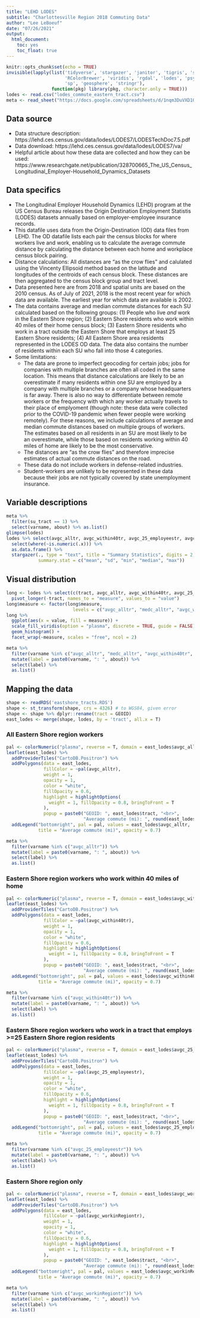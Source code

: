 ```yaml
---
title: "LEHD LODES"
subtitle: "Charlottesville Region 2018 Commuting Data"
author: "Lee LeBoeuf"
date: "07/26/2021"
output: 
  html_document:
    toc: yes
    toc_float: true
---
```


```r
knitr::opts_chunk$set(echo = TRUE)
invisible(lapply(list('tidyverse', 'stargazer', 'janitor', 'tigris', 'sf', 'leaflet', 'rcartocolor', 
                      'RColorBrewer', 'viridis', 'rgdal', 'lodes', 'psych', 'reshape2', 'googlesheets4', 
                      'sp', 'geosphere', 'stringr'),
                 function(pkg) library(pkg, character.only = TRUE)))
lodes <- read.csv("lodes_commute_eastern_tract.csv")
meta <- read_sheet("https://docs.google.com/spreadsheets/d/1nqm3DuVXD1ObbVe_deacvT7uSLdBXfQJo3mkbqDwrVo/edit?usp=sharing", sheet = "lehd_lodes_commute", gs4_deauth())
```

## Data source 
* Data structure description: https://lehd.ces.census.gov/data/lodes/LODES7/LODESTechDoc7.5.pdf
* Data download: https://lehd.ces.census.gov/data/lodes/LODES7/va/
* Helpful article about how these data are collected and how they can be used: https://www.researchgate.net/publication/328700665_The_US_Census_Longitudinal_Employer-Household_Dynamics_Datasets

## Data specifics
* The Longitudinal Employer Household Dynamics (LEHD) program at the US Census Bureau releases the Origin Destination Employment Statistis (LODES) datasets annually based on employer-employee insurance records. 
* This datafile uses data from the Origin-Destination (OD) data files from LEHD. The OD datafile lists each pair the census blocks for where workers live and work, enabling us to calculate the average commute distance by calculating the distance between each home and workplace census block pairing. 
* Distance calculations: All distances are "as the crow flies" and calulated using the Vincenty Ellipsoid method based on the latitude and longitudes of the centroids of each census block. These distances are then aggregated to the census block group and tract level.
* Data presented here are from 2018 and spatial units are based on the 2010 census. As of July of 2021, 2018 is the most recent year for which data are available. The earliest year for which data are available is 2002. 
* The data contains average and median commute distances for each SU calculated based on the following groups: (1) People who live *and* work in the Eastern Shore region; (2) Eastern Shore residents who work within 40 miles of their home census block; (3) Eastern Shore residents who work in a tract outside the Eastern Shore that employs at least 25 Eastern Shore residents; (4) All Eastern Shore area residents represented in the LODES OD data. The data also contains the number of residents within each SU who fall into those 4 categories. 
* Some limitations: 
    + The data are prone to imperfect geocoding for certain jobs; jobs for companies with multiple branches are often all coded in the same location. This means that distance calculations are likely to be an overestimate if many residents within one SU are employed by a company with multiple branches or a company whose headquarters is far away. There is also no way to differentiate between remote workers or the frequency with which any worker actually travels to their place of emplyoment (though note: these data were collected prior to the COVID-19 pandemic when fewer people were working remotely). For these reasons, we include calculations of average and median commute distances based on multiple groups of workers. The estimates based on all residents in an SU are most likely to be an overestimate, while those based on residents working within 40 miles of home are likely to be the most conservative. 
    + The distances are "as the crow flies" and therefore imprecise estimates of actual commute distances on the road. 
    + These data do not include workers in defense-related industries. 
    + Student-workers are unlikely to be represented in these data because their jobs are not typically covered by state unemployment insurance. 

## Variable descriptions
```r
meta %>% 
  filter(su_tract == 1) %>%
  select(varname, about) %>% as.list()
glimpse(lodes)
lodes %>% select(avgc_alltr, avgc_within40tr, avgc_25_employeestr, avgc_workinRegiontr, medc_alltr, medc_within40tr, medc_25_employeestr, medc_workinRegiontr) %>% 
  select(where(~is.numeric(.x))) %>% 
  as.data.frame() %>% 
  stargazer(., type = "text", title = "Summary Statistics", digits = 2,
            summary.stat = c("mean", "sd", "min", "median", "max"))
```

## Visual distribution 
```r
long <- lodes %>% select(c(tract, avgc_alltr, avgc_within40tr, avgc_25_employeestr, avgc_workinRegiontr, medc_alltr, medc_within40tr, medc_25_employeestr, medc_workinRegiontr)) %>% 
  pivot_longer(-tract, names_to = "measure", values_to = "value")
long$measure <- factor(long$measure,
                         levels = c("avgc_alltr", "medc_alltr", "avgc_within40tr", "medc_within40tr", "avgc_25_employeestr", "medc_25_employeestr", "avgc_workinRegiontr", "medc_workinRegiontr"))
long %>% 
  ggplot(aes(x = value, fill = measure)) +
  scale_fill_viridis(option = "plasma", discrete = TRUE, guide = FALSE) +
  geom_histogram() + 
  facet_wrap(~measure, scales = "free", ncol = 2)
```

```r
meta %>% 
  filter(varname %in% c("avgc_alltr", "medc_alltr", "avgc_within40tr", "medc_within40tr", "avgc_25_employeestr", "medc_25_employeestr", "avgc_workinRegiontr","medc_workinRegiontr")) %>%
  mutate(label = paste0(varname, ": ", about)) %>% 
  select(label) %>% 
  as.list()
```

## Mapping the data 
```r
shape <- readRDS('eastshore_tracts.RDS')
shape <- st_transform(shape, crs = 4326) # to WGS84, given error
shape <- shape %>% dplyr::rename(tract = GEOID)
east_lodes <- merge(shape, lodes, by = 'tract', all.x = T)
```

### All Eastern Shore region workers
```r
pal <- colorNumeric("plasma", reverse = T, domain = east_lodes$avgc_alltr)
leaflet(east_lodes) %>% 
  addProviderTiles("CartoDB.Positron") %>% 
  addPolygons(data = east_lodes,
              fillColor = ~pal(avgc_alltr),
              weight = 1,
              opacity = 1,
              color = "white", 
              fillOpacity = 0.6,
              highlight = highlightOptions(
                weight = 1, fillOpacity = 0.8, bringToFront = T
              ),
              popup = paste0("GEOID: ", east_lodes$tract, "<br>",
                             "Average commute (mi): ", round(east_lodes$avgc_alltr, 2))) %>% 
  addLegend("bottomright", pal = pal, values = east_lodes$avgc_alltr, 
            title = "Average commute (mi)", opacity = 0.7)
```

```r
meta %>% 
  filter(varname %in% c("avgc_alltr")) %>%
  mutate(label = paste0(varname, ": ", about)) %>% 
  select(label) %>% 
  as.list()
``` 

### Eastern Shore region workers who work within 40 miles of home
```r
pal <- colorNumeric("plasma", reverse = T, domain = east_lodes$avgc_within40tr)
leaflet(east_lodes) %>% 
  addProviderTiles("CartoDB.Positron") %>% 
  addPolygons(data = east_lodes,
              fillColor = ~pal(avgc_within40tr),
              weight = 1,
              opacity = 1,
              color = "white", 
              fillOpacity = 0.6,
              highlight = highlightOptions(
                weight = 1, fillOpacity = 0.8, bringToFront = T
              ),
              popup = paste0("GEOID: ", east_lodes$tract, "<br>",
                             "Average commute (mi): ", round(east_lodes$avgc_within40tr, 2))) %>% 
  addLegend("bottomright", pal = pal, values = east_lodes$avgc_within40tr, 
            title = "Average commute (mi)", opacity = 0.7)
```

```r
meta %>% 
  filter(varname %in% c("avgc_within40tr")) %>%
  mutate(label = paste0(varname, ": ", about)) %>% 
  select(label) %>% 
  as.list()
```

### Eastern Shore region workers who work in a tract that employs >=25 Eastern Shore region residents
```r
pal <- colorNumeric("plasma", reverse = T, domain = east_lodes$avgc_25_employeestr)
leaflet(east_lodes) %>% 
  addProviderTiles("CartoDB.Positron") %>% 
  addPolygons(data = east_lodes,
              fillColor = ~pal(avgc_25_employeestr),
              weight = 1,
              opacity = 1,
              color = "white", 
              fillOpacity = 0.6,
              highlight = highlightOptions(
                weight = 1, fillOpacity = 0.8, bringToFront = T
              ),
              popup = paste0("GEOID: ", east_lodes$tract, "<br>",
                             "Average commute (mi): ", round(east_lodes$avgc_25_employeestr, 2))) %>% 
  addLegend("bottomright", pal = pal, values = east_lodes$avgc_25_employeestr, 
            title = "Average commute (mi)", opacity = 0.7)
```

```r
meta %>% 
  filter(varname %in% c("avgc_25_employeestr")) %>%
  mutate(label = paste0(varname, ": ", about)) %>% 
  select(label) %>% 
  as.list()
```

### Eastern Shore region only
```r
pal <- colorNumeric("plasma", reverse = T, domain = east_lodes$avgc_workinRegiontr)
leaflet(east_lodes) %>% 
  addProviderTiles("CartoDB.Positron") %>% 
  addPolygons(data = east_lodes,
              fillColor = ~pal(avgc_workinRegiontr),
              weight = 1,
              opacity = 1,
              color = "white", 
              fillOpacity = 0.6,
              highlight = highlightOptions(
                weight = 1, fillOpacity = 0.8, bringToFront = T
              ),
              popup = paste0("GEOID: ", east_lodes$tract, "<br>",
                             "Average commute (mi): ", round(east_lodes$avgc_workinRegiontr, 2))) %>% 
  addLegend("bottomright", pal = pal, values = east_lodes$avgc_workinRegiontr, 
            title = "Average commute (mi)", opacity = 0.7)
```

```r
meta %>% 
  filter(varname %in% c("avgc_workinRegiontr")) %>%
  mutate(label = paste0(varname, ": ", about)) %>% 
  select(label) %>% 
  as.list()
```
